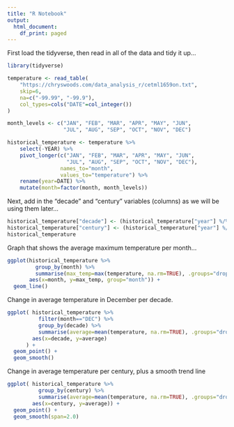 ```yaml
---
title: "R Notebook"
output:   
  html_document:
    df_print: paged
---
```


First load the tidyverse, then read in all of the data and tidy it up...

```r
library(tidyverse)

temperature <- read_table(
    "https://chryswoods.com/data_analysis_r/cetml1659on.txt",
    skip=6,
    na=c("-99.99", "-99.9"),
    col_types=cols("DATE"=col_integer())
)

month_levels <- c("JAN", "FEB", "MAR", "APR", "MAY", "JUN",
                  "JUL", "AUG", "SEP", "OCT", "NOV", "DEC")

historical_temperature <- temperature %>%
    select(-YEAR) %>%
    pivot_longer(c("JAN", "FEB", "MAR", "APR", "MAY", "JUN",
                   "JUL", "AUG", "SEP", "OCT", "NOV", "DEC"),
                 names_to="month",
                 values_to="temperature") %>%
    rename(year=DATE) %>%
    mutate(month=factor(month, month_levels))
```

Next, add in the "decade" and "century" variables (columns) as we will
be using them later...

```r
historical_temperature["decade"] <- (historical_temperature["year"] %/% 10) * 10
historical_temperature["century"] <- (historical_temperature["year"] %/% 100) * 100
historical_temperature
```

Graph that shows the average maximum temperature per month...

```r
ggplot(historical_temperature %>%
         group_by(month) %>%
         summarise(max_temp=max(temperature, na.rm=TRUE), .groups="drop"),
       aes(x=month, y=max_temp, group="month")) + 
  geom_line()
```

Change in average temperature in December per decade.

```r
ggplot( historical_temperature %>%
          filter(month=="DEC") %>%
          group_by(decade) %>%
          summarise(average=mean(temperature, na.rm=TRUE), .groups="drop"),
        aes(x=decade, y=average)
      ) + 
  geom_point() +
  geom_smooth()
```

Change in average temperature per century, plus a smooth trend line

```r
ggplot( historical_temperature %>%
          group_by(century) %>%
          summarise(average=mean(temperature, na.rm=TRUE), .groups="drop"),
        aes(x=century, y=average)) + 
  geom_point() + 
  geom_smooth(span=2.0)
```
